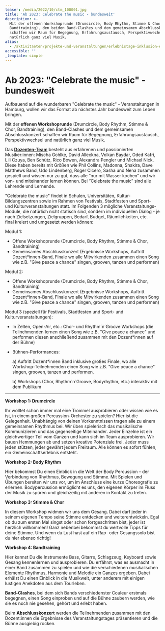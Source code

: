 ```yaml
---
teaser: /media/2022/10/ctm_100001.jpg
title: 'Ab 2023: Celebrate the music - bundesweit'
description: >-
  Mit der offenen Workshoprunde (Drumcircle, Body Rhythm, Stimme & Chor,
  Bandtraining), den beiden Band-Clashes und dem gemeinsamen Abschlusskonzert
  schaffen wir Raum für Begegnung, Erfahrungsaustausch, Perspektivwechsel und
  natürlich ganz viel Musik.
alias:
  - /aktivitaeten/projekte-und-veranstaltungen/erlebnistage-inklusion-durch-musik/ab-2023-celebrate-the-music-bundesweit
accessible: ''
_template: simple
---
```


# Ab 2023: "Celebrate the music" - bundesweit

Aufbauend auf die wunderbaren "Celebrate the music" - Veranstaltungen in Hamburg, wollen wir das Format ab nächstes Jahr bundesweit zum Leben bringen.

Mit der **offenen Workshoprunde** (Drumcircle, Body Rhythm, Stimme & Chor, Bandtraining), den Band-Clashes und dem gemeinsamen Abschlusskonzert schaffen wir Raum für Begegnung, Erfahrungsaustausch, Perspektivwechsel und natürlich ganz viel Musik.

Das [**Dozenten-Team**](/aktivitaeten/projekte-und-veranstaltungen/celebrate-the-music/dozenten-team-workshops) besteht aus erfahrenen und passionierten Musiker:innen: Mischa Gohlke, David Alleckna, Volkan Baydar, Oded Kafri, Lili Czuya, Ben Schütz, Rico Bowen, Alexandra Pengler und Michael Nick. Diese haben bereits mit Größen wie Phil Collins, Madonna, Shakira, Dave Matthews Band, Udo Lindenberg, Roger Cicero, Sasha und Nena zusammen gespielt und wissen nur zu gut, dass alle “nur mit Wasser kochen” und wir von- und miteinander lernen können. Bei “Celebrate the music” sind alle Lehrende und Lernende.

<video-gallery class="wide" name="celebrate-the-music"></video-gallery>

"Celebrate the music" findet in Schulen, Universitäten, Kultur- Bildungszentren sowie im Rahmen von Festivals, Stadtfesten und Sport- und Kulturveranstaltungen statt. Im Folgenden 3 mögliche Veranstaltungs-Module, die natürlich nicht statisch sind, sondern im individuellen Dialog - je nach Zielsetzungen, Zielgruppen, Bedarf, Budget, Räumlichkeiten, etc. - final kreiert und umgesetzt werden können:

Modul 1:

- Offene Workshoprunde (Drumcircle, Body Rhythm, Stimme & Chor, Bandtraining)
- Gemeinsames Abschlusskonzert (Ergebnisse Workshops, Auftritt Dozent\*innen-Band, Finale wo alle Mitwirkenden zusammen einen Song wie z.B. "Give peace a chance" singen, grooven, tanzen und performen)

Modul 2:

- Offene Workshoprunde (Drumcircle, Body Rhythm, Stimme & Chor, Bandtraining)
- Gemeinsames Abschlusskonzert (Ergebnisse Workshops, Auftritt Dozent\*innen-Band, Finale wo alle Mitwirkenden zusammen einen Song wie z.B. "Give peace a chance" singen, grooven, tanzen und performen)

Modul 3 (speziell für Festivals, Stadtfesten und Sport- und Kulturveranstaltungen):

- In Zelten, Open-Air, etc.: Chor- und Rhythm´n´Groove Workshops (die Teilnehmenden lernen einen Song wie z.B. "Give peace a chance" und performen diesen anschließend zusammen mit den Dozent\*innen auf der Bühne)
- Bühnen-Performances:

  a) Auftritt Dozent\*innen Band inklusive großes Finale, wo alle Workshop-Teilnehmenden einen Song wie z.B. "Give peace a chance" singen, grooven, tanzen und performen.

  b) Workshops (Chor, Rhythm´n´Groove, Bodyrhythm, etc.) interaktiv mit dem Publikum

---

**Workshop 1: Drumcircle**

Ihr wolltet schon immer mal eine Trommel ausprobieren oder wissen wie es ist, in einem großen Percussion-Orchester zu spielen? Hier ist die Gelegenheit. Unabhängig von deinen Vorkenntnissen tragen alle zu einem gemeinsamen Rhythmus bei. Wir üben spielerisch das musikalische Kommunizieren und das gegenseitige Miteinander. Jeder Einzelne ist ein gleichwertiger Teil vom Ganzen und kann sich im Team ausprobieren. Wir bauen Hemmungen ab und setzen kreative Potenziale frei. Jeder muss jeden stützen, jeder gewährt jedem Freiraum. Alle können es sofort fühlen, ein Gemeinschaftserlebnis entsteht.

**Workshop 2: Body Rhythm**

Hier bekommst Du einen Einblick in die Welt der Body Percussion – der Verbindung von Rhythmus, Bewegung und Stimme. Mit Spielen und Übungen bereiten wir uns vor, um im Anschluss eine kurze Choreografie zu erlernen. Bodypercussion ermöglicht es uns, den eigenen Körper im Fluss der Musik zu spüren und gleichzeitig mit anderen in Kontakt zu treten.

**Workshop 3: Stimme & Chor**

In diesem Workshop widmen wir uns dem Gesang. Dabei darf jeder in seinem eigenen Tempo seine Stimme entdecken und weiterentwickeln. Egal ob du zum ersten Mal singst oder schon fortgeschritten bist, jeder ist herzlich willkommen! Ganz nebenbei bekommst du wertvolle Tipps für deine Stimme. Und wenn du Lust hast auf ein Rap- oder Gesangssolo bist du hier ebenso richtig!

**Workshop 4: Bandtraining**

Hier kannst Du die Instrumente Bass, Gitarre, Schlagzeug, Keyboard sowie Gesang kennenlernen und ausprobieren. Du erfährst, was es ausmacht in einer Band zusammen zu spielen und wie die verschiedenen musikalischen Elemente Rhythmus, Harmonie und Melodie ein Ganzes ergeben. Dabei erhälst Du einen Einblick in die Musikwelt, unter anderem mit einigen lustigen Anekdoten aus dem Tourleben.

**Band-Clashes**, bei dem sich Bands verschiedenster Couleur erstmals begegnen, einen Song einproben und auf die Bühne zaubern werden, wie sie es noch nie gesehen, gehört und erlebt haben.

Beim **Abschlusskonzert** werden die Teilnehmenden zusammen mit den Dozent:innen die Ergebnisse des Veranstaltungstages präsentieren und die Bühne ausgiebig rocken.
